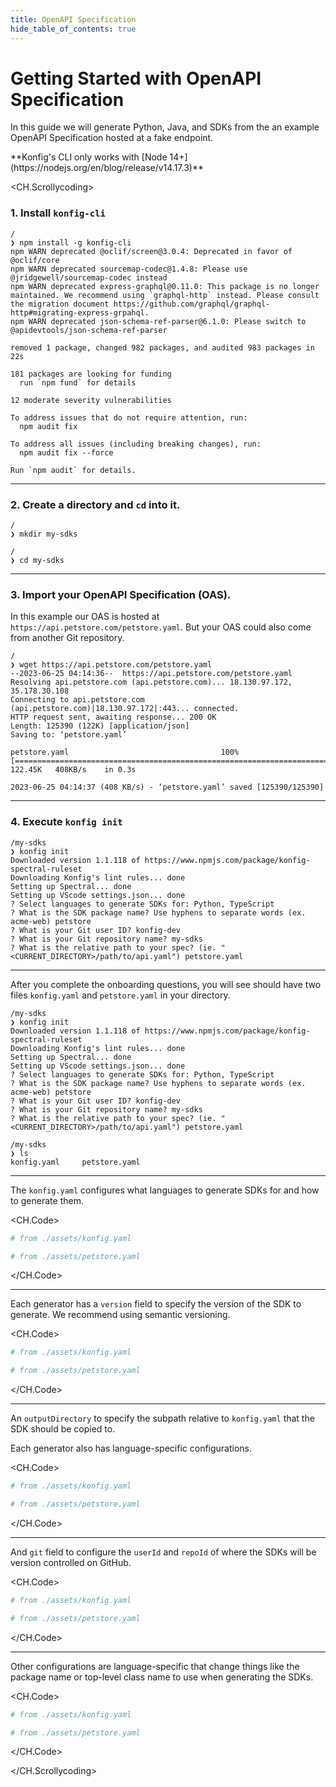 ```yaml
---
title: OpenAPI Specification
hide_table_of_contents: true
---
```



# Getting Started with OpenAPI Specification

In this guide we will generate Python, Java, and SDKs from the an example
OpenAPI Specification hosted at a fake endpoint.

<Admonition type="info" title="System Requirement">
  **Konfig's CLI only works with [Node
  14+](https://nodejs.org/en/blog/release/v14.17.3)**
</Admonition>

<CH.Scrollycoding>

### 1. Install `konfig-cli`

```shell CLI focus=2
/
❯ npm install -g konfig-cli
npm WARN deprecated @oclif/screen@3.0.4: Deprecated in favor of @oclif/core
npm WARN deprecated sourcemap-codec@1.4.8: Please use @jridgewell/sourcemap-codec instead
npm WARN deprecated express-graphql@0.11.0: This package is no longer maintained. We recommend using `graphql-http` instead. Please consult the migration document https://github.com/graphql/graphql-http#migrating-express-grpahql.
npm WARN deprecated json-schema-ref-parser@6.1.0: Please switch to @apidevtools/json-schema-ref-parser

removed 1 package, changed 982 packages, and audited 983 packages in 22s

181 packages are looking for funding
  run `npm fund` for details

12 moderate severity vulnerabilities

To address issues that do not require attention, run:
  npm audit fix

To address all issues (including breaking changes), run:
  npm audit fix --force

Run `npm audit` for details.
```

---

### 2. Create a directory and `cd` into it.

```shell CLI
/
❯ mkdir my-sdks

/
❯ cd my-sdks
```

---

### 3. Import your OpenAPI Specification (OAS).

In this example our OAS is hosted at `https://api.petstore.com/petstore.yaml`.
But your OAS could also come from another Git repository.

```shell CLI focus=2
/
❯ wget https://api.petstore.com/petstore.yaml
--2023-06-25 04:14:36--  https://api.petstore.com/petstore.yaml
Resolving api.petstore.com (api.petstore.com)... 18.130.97.172, 35.178.30.108
Connecting to api.petstore.com (api.petstore.com)|18.130.97.172|:443... connected.
HTTP request sent, awaiting response... 200 OK
Length: 125390 (122K) [application/json]
Saving to: ‘petstore.yaml’

petstore.yaml                                  100%[=================================================================================================>] 122.45K   408KB/s    in 0.3s

2023-06-25 04:14:37 (408 KB/s) - ‘petstore.yaml’ saved [125390/125390]
```

---

### 4. Execute `konfig init`

```shell CLI focus=2
/my-sdks
❯ konfig init
Downloaded version 1.1.118 of https://www.npmjs.com/package/konfig-spectral-ruleset
Downloading Konfig's lint rules... done
Setting up Spectral... done
Setting up VScode settings.json... done
? Select languages to generate SDKs for: Python, TypeScript
? What is the SDK package name? Use hyphens to separate words (ex. acme-web) petstore
? What is your Git user ID? konfig-dev
? What is your Git repository name? my-sdks
? What is the relative path to your spec? (ie. "<CURRENT_DIRECTORY>/path/to/api.yaml") petstore.yaml
```

---

After you complete the onboarding questions, you will
see should have two files `konfig.yaml` and `petstore.yaml` in your directory.

```shell CLI focus=13:15
/my-sdks
❯ konfig init
Downloaded version 1.1.118 of https://www.npmjs.com/package/konfig-spectral-ruleset
Downloading Konfig's lint rules... done
Setting up Spectral... done
Setting up VScode settings.json... done
? Select languages to generate SDKs for: Python, TypeScript
? What is the SDK package name? Use hyphens to separate words (ex. acme-web) petstore
? What is your Git user ID? konfig-dev
? What is your Git repository name? my-sdks
? What is the relative path to your spec? (ie. "<CURRENT_DIRECTORY>/path/to/api.yaml") petstore.yaml

/my-sdks
❯ ls
konfig.yaml     petstore.yaml
```

---

The `konfig.yaml` configures what languages to generate SDKs for and how to generate them.

<CH.Code>
```yaml konfig.yaml
# from ./assets/konfig.yaml
```

```yaml petstore.yaml
# from ./assets/petstore.yaml
```

</CH.Code>

---

Each generator has a `version` field to specify the version of the SDK to
generate. We recommend using semantic versioning.

<CH.Code>
```yaml konfig.yaml focus=7,16
# from ./assets/konfig.yaml
```

```yaml petstore.yaml
# from ./assets/petstore.yaml
```

</CH.Code>

---

An `outputDirectory` to specify the subpath relative to `konfig.yaml` that the SDK should be copied to.

Each generator also has language-specific configurations.

<CH.Code>
```yaml konfig.yaml focus=10,18
# from ./assets/konfig.yaml
```

```yaml petstore.yaml
# from ./assets/petstore.yaml
```

</CH.Code>

---

And `git` field to configure the `userId` and `repoId` of where the SDKs will be version controlled on GitHub.

<CH.Code>
```yaml konfig.yaml focus=12:14,20:22
# from ./assets/konfig.yaml
```

```yaml petstore.yaml
# from ./assets/petstore.yaml
```

</CH.Code>

---

Other configurations are language-specific that change things like the package
name or top-level class name to use when generating the SDKs.

<CH.Code>
```yaml konfig.yaml focus=8:9,11,17,19
# from ./assets/konfig.yaml
```

```yaml petstore.yaml
# from ./assets/petstore.yaml
```

</CH.Code>

</CH.Scrollycoding>
